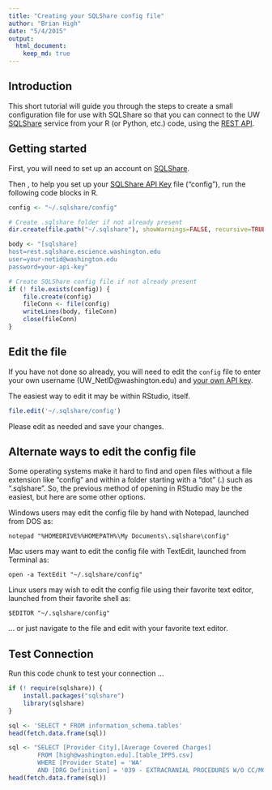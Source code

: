 ```yaml
---
title: "Creating your SQLShare config file"
author: "Brian High"
date: "5/4/2015"
output:
  html_document:
    keep_md: true
---
```


Introduction
------------

This short tutorial will guide you through the steps to create a small 
configuration file for use with SQLShare so that you can connect to the UW 
[SQLShare](https://sqlshare.escience.washington.edu/sqlshare/) service 
from your R (or Python, etc.) code, using the 
[REST API](http://escience.washington.edu/get-help-now/sql-share-rest-api).

Getting started
---------------

First, you will need to set up an account on [SQLShare](https://sqlshare.escience.washington.edu/sqlshare/).

Then , to help you set up your 
[SQLShare API Key](http://escience.washington.edu/get-help-now/accessing-sqlshare-r) file ("config"), run the following code blocks in R.
    
```r
config <- "~/.sqlshare/config"

# Create .sqlshare folder if not already present
dir.create(file.path("~/.sqlshare"), showWarnings=FALSE, recursive=TRUE)

body <- "[sqlshare]
host=rest.sqlshare.escience.washington.edu
user=your-netid@washington.edu
password=your-api-key"

# Create SQLShare config file if not already present
if (! file.exists(config)) {
    file.create(config)
    fileConn <- file(config)
    writeLines(body, fileConn)
    close(fileConn)
}
```

Edit the file
-------------
    
If you have not done so already, you will need to edit the `config` file to 
enter your own username (UW_NetID@washington.edu) and 
[your own API key](https://sqlshare.escience.washington.edu/sqlshare/#s=credentials).

The easiest way to edit it may be within RStudio, itself.

```r
file.edit('~/.sqlshare/config')
```

Please edit as needed and save your changes.

Alternate ways to edit the config file
--------------------------------------

Some operating systems make it hard to find and open files without a file
extension like "config" and within a folder starting with a "dot" (.) such 
as ".sqlshare". So, the previous method of opening in RStudio may be the
easiest, but here are some other options.

Windows users may edit the config file by hand with Notepad, launched 
from DOS as:

```
notepad "%HOMEDRIVE%%HOMEPATH%\My Documents\.sqlshare\config"
```

Mac users may want to edit the config file with TextEdit, launched from 
Terminal as:

```
open -a TextEdit "~/.sqlshare/config"
```

Linux users may wish to edit the config file using their favorite text editor, launched from their favorite shell as:
    
```
$EDITOR "~/.sqlshare/config"
```

... or just navigate to the file and edit with your favorite text editor.

Test Connection
---------------

Run this code chunk to test your connection ...

```r
if (! require(sqlshare)) { 
    install.packages("sqlshare")
    library(sqlshare)
}

sql <- 'SELECT * FROM information_schema.tables'
head(fetch.data.frame(sql))

sql <- "SELECT [Provider City],[Average Covered Charges] 
        FROM [high@washington.edu].[table_IPPS.csv] 
        WHERE [Provider State] = 'WA' 
        AND [DRG Definition] = '039 - EXTRACRANIAL PROCEDURES W/O CC/MCC'"
head(fetch.data.frame(sql))
```